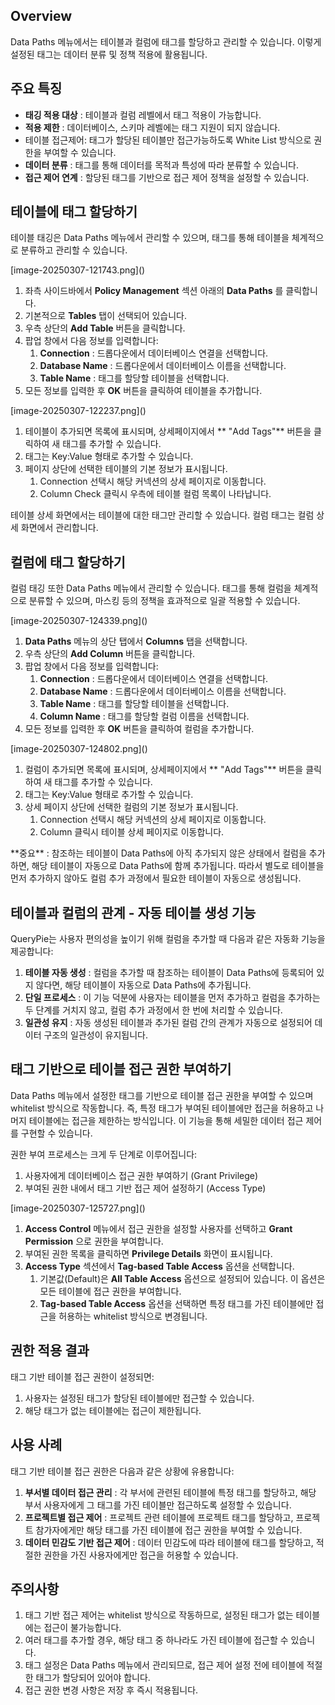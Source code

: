 
## Overview
Data Paths 메뉴에서는 테이블과 컬럼에 태그를 할당하고 관리할 수 있습니다. 이렇게 설정된 태그는 데이터 분류 및 정책 적용에 활용됩니다.

## 주요 특징
*  **태깅 적용 대상** : 테이블과 컬럼 레벨에서 태그 적용이 가능합니다.
*  **적용 제한** : 데이터베이스, 스키마 레벨에는 태그 지원이 되지 않습니다.
* 테이블 접근제어: 태그가 할당된 테이블만 접근가능하도록 White List 방식으로 권한을 부여할 수 있습니다. 
*  **데이터 분류** : 태그를 통해 데이터를 목적과 특성에 따라 분류할 수 있습니다.
*  **접근 제어 연계** : 할당된 태그를 기반으로 접근 제어 정책을 설정할 수 있습니다.



## 테이블에 태그 할당하기
테이블 태깅은 Data Paths 메뉴에서 관리할 수 있으며, 태그를 통해 테이블을 체계적으로 분류하고 관리할 수 있습니다.

<p align="center">
<div>[image-20250307-121743.png]()</div>
</p>

1. 좌측 사이드바에서  **Policy Management**  섹션 아래의  **Data Paths** 를 클릭합니다.
2. 기본적으로  **Tables**  탭이 선택되어 있습니다.
3. 우측 상단의  **Add Table**  버튼을 클릭합니다.
4. 팝업 창에서 다음 정보를 입력합니다:
    1.  **Connection** : 드롭다운에서 데이터베이스 연결을 선택합니다.
    2.  **Database Name** : 드롭다운에서 데이터베이스 이름을 선택합니다.
    3.  **Table Name** : 태그를 할당할 테이블을 선택합니다. 
5. 모든 정보를 입력한 후  **OK**  버튼을 클릭하여 테이블을 추가합니다.

<p align="center">
<div>[image-20250307-122237.png]()</div>
</p>

1. 테이블이 추가되면 목록에 표시되며, 상세페이지에서 ** "Add Tags"**  버튼을 클릭하여 새 태그를 추가할 수 있습니다.
2. 태그는 Key:Value 형태로 추가할 수 있습니다. 
3. 페이지 상단에 선택한 테이블의 기본 정보가 표시됩니다. 
    1. Connection 선택시 해당 커넥션의 상세 페이지로 이동합니다.
    2. Column Check 클릭시 우측에 테이블 컬럼 목록이 나타납니다. 

<Callout type="important">
테이블 상세 화면에서는 테이블에 대한 태그만 관리할 수 있습니다. 컬럼 태그는 컬럼 상세 화면에서 관리합니다.
</Callout>



## 컬럼에 태그 할당하기
컬럼 태깅 또한 Data Paths 메뉴에서 관리할 수 있습니다. 태그를 통해 컬럼을 체계적으로 분류할 수 있으며, 마스킹 등의 정책을 효과적으로 일괄 적용할 수 있습니다.

<p align="center">
<div>[image-20250307-124339.png]()</div>
</p>

1.  **Data Paths**  메뉴의 상단 탭에서  **Columns**  탭을 선택합니다.
2. 우측 상단의  **Add Column**  버튼을 클릭합니다.
3. 팝업 창에서 다음 정보를 입력합니다:
    1.  **Connection** : 드롭다운에서 데이터베이스 연결을 선택합니다.
    2.  **Database Name** : 드롭다운에서 데이터베이스 이름을 선택합니다.
    3.  **Table Name** : 태그를 할당할 테이블을 선택합니다. 
    4.  **Column Name** : 태그를 할당할 컬럼 이름을 선택합니다.
4. 모든 정보를 입력한 후  **OK**  버튼을 클릭하여 컬럼을 추가합니다.

<p align="center">
<div>[image-20250307-124802.png]()</div>
</p>

1. 컬럼이 추가되면 목록에 표시되며, 상세페이지에서 ** "Add Tags"**  버튼을 클릭하여 새 태그를 추가할 수 있습니다.
2. 태그는 Key:Value 형태로 추가할 수 있습니다. 
3. 상세 페이지 상단에 선택한 컬럼의 기본 정보가 표시됩니다. 
    1. Connection 선택시 해당 커넥션의 상세 페이지로 이동합니다.
    2. Column 클릭시 테이블 상세 페이지로 이동합니다. 

<Callout type="important">
 **중요** : 참조하는 테이블이 Data Paths에 아직 추가되지 않은 상태에서 컬럼을 추가하면, 해당 테이블이 자동으로 Data Paths에 함께 추가됩니다. 따라서 별도로 테이블을 먼저 추가하지 않아도 컬럼 추가 과정에서 필요한 테이블이 자동으로 생성됩니다.
</Callout>



## 테이블과 컬럼의 관계 - 자동 테이블 생성 기능
QueryPie는 사용자 편의성을 높이기 위해 컬럼을 추가할 때 다음과 같은 자동화 기능을 제공합니다:

1.  **테이블 자동 생성** : 컬럼을 추가할 때 참조하는 테이블이 Data Paths에 등록되어 있지 않다면, 해당 테이블이 자동으로 Data Paths에 추가됩니다.
2.  **단일 프로세스** : 이 기능 덕분에 사용자는 테이블을 먼저 추가하고 컬럼을 추가하는 두 단계를 거치지 않고, 컬럼 추가 과정에서 한 번에 처리할 수 있습니다.
3.  **일관성 유지** : 자동 생성된 테이블과 추가된 컬럼 간의 관계가 자동으로 설정되어 데이터 구조의 일관성이 유지됩니다.



## 태그 기반으로 테이블 접근 권한 부여하기
Data Paths 메뉴에서 설정한 태그를 기반으로 테이블 접근 권한을 부여할 수 있으며 whitelist 방식으로 작동합니다. 즉, 특정 태그가 부여된 테이블에만 접근을 허용하고 나머지 테이블에는 접근을 제한하는 방식입니다. 이 기능을 통해 세밀한 데이터 접근 제어를 구현할 수 있습니다.

권한 부여 프로세스는 크게 두 단계로 이루어집니다:

1. 사용자에게 데이터베이스 접근 권한 부여하기 (Grant Privilege)
2. 부여된 권한 내에서 태그 기반 접근 제어 설정하기 (Access Type)

<p align="center">
<div>[image-20250307-125727.png]()</div>
</p>

1.  **Access Control**  메뉴에서 접근 권한을 설정할 사용자를 선택하고  **Grant Permission**  으로 권한을 부여합니다. 
2. 부여된 권한 목록을 클릭하면  **Privilege Details**  화면이 표시됩니다.
3.  **Access Type**  섹션에서  **Tag-based Table Access**  옵션을 선택합니다. 
    1. 기본값(Default)은  **All Table Access**  옵션으로 설정되어 있습니다. 이 옵션은 모든 테이블에 접근 권한을 부여합니다.
    2.  **Tag-based Table Access**  옵션을 선택하면 특정 태그를 가진 테이블에만 접근을 허용하는 whitelist 방식으로 변경됩니다.

## 권한 적용 결과
태그 기반 테이블 접근 권한이 설정되면:

1. 사용자는 설정된 태그가 할당된 테이블에만 접근할 수 있습니다.
2. 해당 태그가 없는 테이블에는 접근이 제한됩니다.

## 사용 사례
태그 기반 테이블 접근 권한은 다음과 같은 상황에 유용합니다:

1.  **부서별 데이터 접근 관리** : 각 부서에 관련된 테이블에 특정 태그를 할당하고, 해당 부서 사용자에게 그 태그를 가진 테이블만 접근하도록 설정할 수 있습니다.
2.  **프로젝트별 접근 제어** : 프로젝트 관련 테이블에 프로젝트 태그를 할당하고, 프로젝트 참가자에게만 해당 태그를 가진 테이블에 접근 권한을 부여할 수 있습니다.
3.  **데이터 민감도 기반 접근 제어** : 데이터 민감도에 따라 테이블에 태그를 할당하고, 적절한 권한을 가진 사용자에게만 접근을 허용할 수 있습니다.

## 주의사항
1. 태그 기반 접근 제어는 whitelist 방식으로 작동하므로, 설정된 태그가 없는 테이블에는 접근이 불가능합니다.
2. 여러 태그를 추가할 경우, 해당 태그 중 하나라도 가진 테이블에 접근할 수 있습니다.
3. 태그 설정은 Data Paths 메뉴에서 관리되므로, 접근 제어 설정 전에 테이블에 적절한 태그가 할당되어 있어야 합니다.
4. 접근 권한 변경 사항은 저장 후 즉시 적용됩니다.
